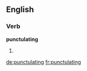 ==English==

===Verb===
'''punctulating'''

# {{present participle of|punctulate}}

[[de:punctulating]]
[[fr:punctulating]]